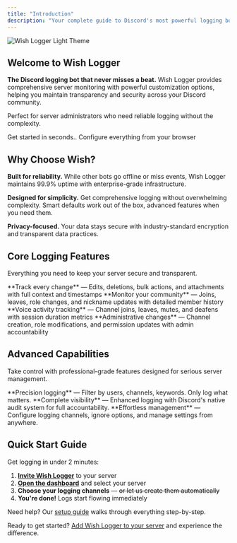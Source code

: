 ```yaml
---
title: "Introduction"
description: "Your complete guide to Discord's most powerful logging bot"
---
```


<img
  className="block dark:hidden"
  src="/images/wishlogger-light.png"
  alt="Wish Logger Light Theme"
/>

## Welcome to Wish Logger

**The Discord logging bot that never misses a beat.** Wish Logger provides comprehensive server monitoring with powerful customization options, helping you maintain transparency and security across your Discord community.

Perfect for server administrators who need reliable logging without the complexity.

<CardGroup cols="2">
  <Card title="Add to Discord" icon="circle-plus" color="#591183" horizontal href="https://discord.com/oauth2/authorize?client_id=1308500301791105044&permissions=8&scope=bot">
    Get started in seconds..
  </Card>
  <Card title="Dashboard" icon="webhook" color="#591183" horizontal href="https://wishlogger.xyz/dashboard">
    Configure everything from your browser
  </Card>
</CardGroup>

## Why Choose Wish?

**Built for reliability.** While other bots go offline or miss events, Wish Logger maintains 99.9% uptime with enterprise-grade infrastructure.

**Designed for simplicity.** Get comprehensive logging without overwhelming complexity. Smart defaults work out of the box, advanced features when you need them.

**Privacy-focused.** Your data stays secure with industry-standard encryption and transparent data practices.

## Core Logging Features

Everything you need to keep your server secure and transparent.

<CardGroup cols="2">
  <Card title="Message Events" icon="message" color="#22c55e">
    **Track every change** — Edits, deletions, bulk actions, and attachments with full context and timestamps
  </Card>
  <Card title="Member Activity" icon="user-check" color="#f59e0b">
    **Monitor your community** — Joins, leaves, role changes, and nickname updates with detailed member history
  </Card>
  <Card title="Voice Channels" icon="volume-off" color="#8b5cf6">
    **Voice activity tracking** — Channel joins, leaves, mutes, and deafens with session duration metrics
  </Card>
  <Card title="Server Management" icon="server" color="#ef4444">
    **Administrative changes** — Channel creation, role modifications, and permission updates with admin accountability
  </Card>
</CardGroup>

## Advanced Capabilities

Take control with professional-grade features designed for serious server management.

<CardGroup cols="3">
  <Card title="Smart Filtering" icon="filter" color="#06b6d4">
    **Precision logging** — Filter by users, channels, keywords. Only log what matters.
  </Card>
  <Card title="Audit Integration" icon="shield-check" color="#10b981">
    **Complete visibility** — Enhanced logging with Discord's native audit system for full accountability.
  </Card>
  <Card title="Web Dashboard" icon="webhook" color="#7c3aed">
    **Effortless management** — Configure logging channels, ignore options, and manage settings from anywhere.
  </Card>
</CardGroup>

## Quick Start Guide

Get logging in under 2 minutes:

1. [**Invite Wish Logger**](https://discord.com/oauth2/authorize?client_id=1308500301791105044&permissions=8&scope=bot) to your server
2. [**Open the dashboard**](https://wishlogger.xyz/dashboard) and select your server
3. **Choose your logging channels** — ~~or let us create them automatically~~
4. **You're done\!** Logs start flowing immediately

Need help? Our [setup guide](/general/start) walks through everything step-by-step.

Ready to get started? [Add Wish Logger to your server](https://discord.com/oauth2/authorize?client_id=1308500301791105044&permissions=8&scope=bot) and experience the difference.